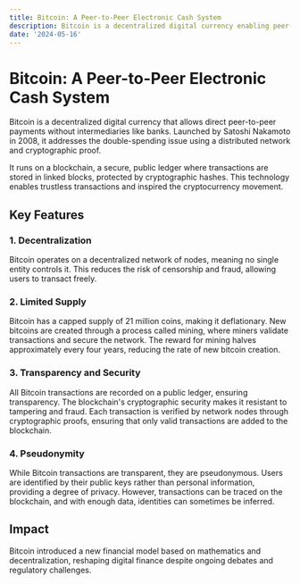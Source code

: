 ```yaml
---
title: Bitcoin: A Peer-to-Peer Electronic Cash System
description: Bitcoin is a decentralized digital currency enabling peer-to-peer transactions without intermediaries.
date: '2024-05-16'
---
```


# Bitcoin: A Peer-to-Peer Electronic Cash System

Bitcoin is a decentralized digital currency that allows direct peer-to-peer payments without intermediaries like banks. Launched by Satoshi Nakamoto in 2008, it addresses the double-spending issue using a distributed network and cryptographic proof.

It runs on a blockchain, a secure, public ledger where transactions are stored in linked blocks, protected by cryptographic hashes. This technology enables trustless transactions and inspired the cryptocurrency movement.

## Key Features

### 1. Decentralization

Bitcoin operates on a decentralized network of nodes, meaning no single entity controls it. This reduces the risk of censorship and fraud, allowing users to transact freely.

### 2. Limited Supply

Bitcoin has a capped supply of 21 million coins, making it deflationary. New bitcoins are created through a process called mining, where miners validate transactions and secure the network. The reward for mining halves approximately every four years, reducing the rate of new bitcoin creation.

### 3. Transparency and Security

All Bitcoin transactions are recorded on a public ledger, ensuring transparency. The blockchain's cryptographic security makes it resistant to tampering and fraud. Each transaction is verified by network nodes through cryptographic proofs, ensuring that only valid transactions are added to the blockchain.

### 4. Pseudonymity

While Bitcoin transactions are transparent, they are pseudonymous. Users are identified by their public keys rather than personal information, providing a degree of privacy. However, transactions can be traced on the blockchain, and with enough data, identities can sometimes be inferred.

## Impact

Bitcoin introduced a new financial model based on mathematics and decentralization, reshaping digital finance despite ongoing debates and regulatory challenges.
